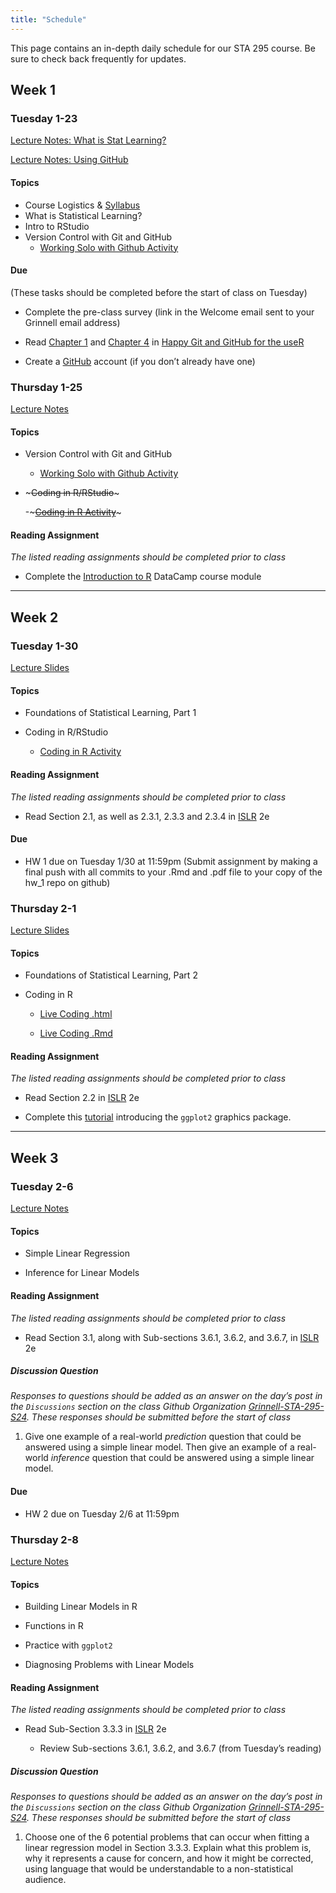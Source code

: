```yaml
---
title: "Schedule"
---
```



This page contains an in-depth daily schedule for our STA 295 course. Be sure to check back frequently for updates.


## Week 1

### Tuesday 1-23

[Lecture Notes: What is Stat Learning?](lecture_notes/1_23_Stat_Learn.pdf)

[Lecture Notes: Using GitHub](lecture_notes/1_23_GitHub.pdf)

#### Topics

- Course Logistics & [Syllabus](https://grinnell-sta-295-s24.github.io/syllabus.html)
- What is Statistical Learning?
- Intro to RStudio
- Version Control with Git and GitHub
  - [Working Solo with Github Activity](files/working_solo_github.pdf)



#### Due
(These tasks should be completed before the start of class on Tuesday)

- Complete the pre-class survey (link in the Welcome email sent to your Grinnell email address)

- Read [Chapter 1](https://happygitwithr.com/big-picture.html) and [Chapter 4](https://happygitwithr.com/github-acct.html) in [Happy Git and GitHub for the useR](https://happygitwithr.com/)

- Create a [GitHub](https://github.com/) account (if you don't already have one)


### Thursday 1-25

[Lecture Notes](lecture_notes/1_25_Practice_with_Git.pdf)

#### Topics

- Version Control with Git and GitHub
  - [Working Solo with Github Activity](files/working_solo_github.pdf)

- ~~~Coding in R/RStudio~~~

  -~~~[Coding in R Activity](files/coding_in_R.pdf)~~~



#### Reading Assignment

*The listed reading assignments should be completed prior to class*


- Complete the [Introduction to R](https://app.datacamp.com/learn/courses/free-introduction-to-r) DataCamp course module



------------------------------------------------------

## Week 2

### Tuesday 1-30

[Lecture Slides](lecture_notes/1_30_Foundations.pdf)

#### Topics


- Foundations of Statistical Learning, Part 1

- Coding in R/RStudio

  - [Coding in R Activity](files/coding_in_R.pdf)
  



#### Reading Assignment

*The listed reading assignments should be completed prior to class*
 
- Read Section 2.1, as well as 2.3.1, 2.3.3 and 2.3.4 in [ISLR](https://www.statlearning.com/) 2e

#### Due

- HW 1 due on Tuesday 1/30 at 11:59pm (Submit assignment by making a final push with all commits to your .Rmd and .pdf file to your copy of the hw_1 repo on github)


### Thursday 2-1

[Lecture Slides](lecture_notes/2_1_Foundations_II.pdf)

#### Topics


- Foundations of Statistical Learning, Part 2

- Coding in R

  - [Live Coding .html](files/Demo_2_1.html)
  
  - [Live Coding .Rmd](files/Demo_2_1.Rmd)

  



#### Reading Assignment

*The listed reading assignments should be completed prior to class*
 
- Read Section 2.2 in [ISLR](https://www.statlearning.com/) 2e

- Complete this [tutorial](https://shiny.grinnell.edu/tutorial/5_ggplot2_MakingGraphs/#section-introduction) introducing the `ggplot2` graphics package.

------------------------------------------------------

## Week 3

### Tuesday 2-6

[Lecture Notes](lecture_notes/2-6_SLR.pdf)

#### Topics


- Simple Linear Regression

- Inference for Linear Models


  



#### Reading Assignment

*The listed reading assignments should be completed prior to class*
 
- Read Section 3.1, along with Sub-sections 3.6.1, 3.6.2, and 3.6.7, in [ISLR](https://www.statlearning.com/) 2e


##### Discussion Question

*Responses to questions should be added as an answer on the day's post in the `Discussions` section on the class Github Organization [Grinnell-STA-295-S24](https://github.com/Grinnell-STA-295-S24). These responses should be submitted before the start of class* 
 
1. Give one example of a real-world *prediction* question that could be answered using a simple linear model. Then give an example of a real-world *inference* question that could be answered using a simple linear model.


#### Due

- HW 2 due on Tuesday 2/6 at 11:59pm


### Thursday 2-8

[Lecture Notes](lecture_notes/2-8_Model_Diagnostics.pdf)

#### Topics

- Building Linear Models in R

- Functions in R

- Practice with `ggplot2`

- Diagnosing Problems with Linear Models
  



#### Reading Assignment

*The listed reading assignments should be completed prior to class*
 
- Read Sub-Section 3.3.3 in [ISLR](https://www.statlearning.com/) 2e

  - Review Sub-sections 3.6.1, 3.6.2, and 3.6.7 (from Tuesday's reading)


##### Discussion Question

*Responses to questions should be added as an answer on the day's post in the `Discussions` section on the class Github Organization [Grinnell-STA-295-S24](https://github.com/Grinnell-STA-295-S24). These responses should be submitted before the start of class* 
 
1. Choose one of the 6 potential problems that can occur when fitting a linear regression model in Section 3.3.3. Explain what this problem is, why it represents a cause for concern, and how it might be corrected, using language that would be understandable to a non-statistical audience.

